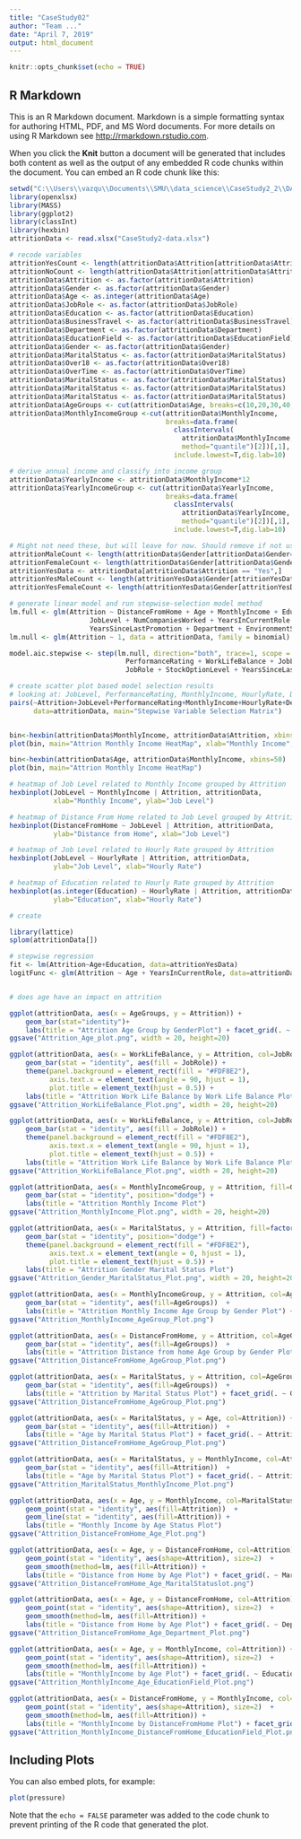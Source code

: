 ```yaml
---
title: "CaseStudy02"
author: "Team ..."
date: "April 7, 2019"
output: html_document
---
```


```r
knitr::opts_chunk$set(echo = TRUE)
```

## R Markdown

This is an R Markdown document. Markdown is a simple formatting syntax for authoring HTML, PDF, and MS Word documents. For more details on using R Markdown see <http://rmarkdown.rstudio.com>.

When you click the **Knit** button a document will be generated that includes both content as well as the output of any embedded R code chunks within the document. You can embed an R code chunk like this:

```r
setwd("C:\\Users\\vazqu\\Documents\\SMU\\data_science\\CaseStudy2_2\\DATA_SCIENCE_CS02")
library(openxlsx)
library(MASS)
library(ggplot2)
library(classInt)
library(hexbin)
attritionData <- read.xlsx("CaseStudy2-data.xlsx")

# recode variables
attritionYesCount <- length(attritionData$Attrition[attritionData$Attrition== "Yes"]) # 237
attritionNoCount <- length(attritionData$Attrition[attritionData$Attrition== "No"]) # 1233
attritionData$Attrition <- as.factor(attritionData$Attrition)
attritionData$Gender <- as.factor(attritionData$Gender)
attritionData$Age <- as.integer(attritionData$Age)
attritionData$JobRole <- as.factor(attritionData$JobRole)
attritionData$Education <- as.factor(attritionData$Education)
attritionData$BusinessTravel <- as.factor(attritionData$BusinessTravel)
attritionData$Department <- as.factor(attritionData$Department)
attritionData$EducationField <- as.factor(attritionData$EducationField)
attritionData$Gender <- as.factor(attritionData$Gender)
attritionData$MaritalStatus <- as.factor(attritionData$MaritalStatus)
attritionData$Over18 <- as.factor(attritionData$Over18)
attritionData$OverTime <- as.factor(attritionData$OverTime)
attritionData$MaritalStatus <- as.factor(attritionData$MaritalStatus)
attritionData$MaritalStatus <- as.factor(attritionData$MaritalStatus)
attritionData$MaritalStatus <- as.factor(attritionData$MaritalStatus)
attritionData$AgeGroups <- cut(attritionData$Age, breaks=c(10,20,30,40,50,60))
attritionData$MonthlyIncomeGroup <-cut(attritionData$MonthlyIncome, 
                                       breaks=data.frame(
                                         classIntervals(
                                           attritionData$MonthlyIncome, n=5,
                                           method="quantile")[2])[,1],
                                         include.lowest=T,dig.lab=10)

# derive annual income and classify into income group
attritionData$YearlyIncome <- attritionData$MonthlyIncome*12
attritionData$YearlyIncomeGroup <- cut(attritionData$YearlyIncome, 
                                       breaks=data.frame(
                                         classIntervals(
                                           attritionData$YearlyIncome, n=5,
                                           method="quantile")[2])[,1],
                                         include.lowest=T,dig.lab=10)

# Might not need these, but will leave for now. Should remove if not used by final clean up
attritionMaleCount <- length(attritionData$Gender[attritionData$Gender=="Male"])
attritionFemaleCount <- length(attritionData$Gender[attritionData$Gender == "Female"])
attritionYesData <- attritionData[attritionData$Attrition == "Yes",]
attritionYesMaleCount <- length(attritionYesData$Gender[attritionYesData$Gender=="Male"])
attritionYesFemaleCount <- length(attritionYesData$Gender[attritionYesData$Gender == "Female"])

# generate linear model and run stepwise-selection model method
lm.full <- glm(Attrition ~ DistanceFromHome + Age + MonthlyIncome + Education + HourlyRate + HourlyRate + MonthlyIncome + PerformanceRating + WorkLifeBalance + 
                    JobLevel + NumCompaniesWorked + YearsInCurrentRole + YearsInCurrentRole + YearlyIncomeGroup + DailyRate + JobRole + StockOptionLevel + 
                    YearsSinceLastPromotion + Department + EnvironmentSatisfaction, data = attritionData, family = binomial)
lm.null <- glm(Attrition ~ 1, data = attritionData, family = binomial)

model.aic.stepwise <- step(lm.null, direction="both", trace=1, scope = ~ DistanceFromHome + Age + MonthlyIncome + Education + HourlyRate + HourlyRate + MonthlyIncome +
                             PerformanceRating + WorkLifeBalance + JobLevel + NumCompaniesWorked + YearsInCurrentRole + YearsInCurrentRole + YearlyIncomeGroup + DailyRate +
                             JobRole + StockOptionLevel + YearsSinceLastPromotion + Department + EnvironmentSatisfaction, data = attritionData, family = binomial)

# create scatter plot based model selection results
# looking at: JobLevel, PerformanceRating, MonthlyIncome, HourlyRate, Department
pairs(~Attrition+JobLevel+PerformanceRating+MonthlyIncome+HourlyRate+Department,
      data=attritionData, main="Stepwise Variable Selection Matrix")


bin<-hexbin(attritionData$MonthlyIncome, attritionData$Attrition, xbins=50) 
plot(bin, main="Attrion Monthly Income HeatMap", xlab="Monthly Income", ylab="Attrition")

bin<-hexbin(attritionData$Age, attritionData$MonthlyIncome, xbins=50) 
plot(bin, main="Attrion Monthly Income HeatMap")

# heatmap of Job Level related to Monthly Income grouped by Attrition
hexbinplot(JobLevel ~ MonthlyIncome | Attrition, attritionData,
           xlab="Monthly Income", ylab="Job Level")

# heatmap of Distance From Home related to Job Level grouped by Attrition
hexbinplot(DistanceFromHome ~ JobLevel | Attrition, attritionData,
           ylab="Distance from Home", xlab="Job Level")

# heatmap of Job Level related to Hourly Rate grouped by Attrition
hexbinplot(JobLevel ~ HourlyRate | Attrition, attritionData,
           ylab="Job Level", xlab="Hourly Rate")

# heatmap of Education related to Hourly Rate grouped by Attrition
hexbinplot(as.integer(Education) ~ HourlyRate | Attrition, attritionData,
           ylab="Education", xlab="Hourly Rate")

# create 

library(lattice)
splom(attritionData[])

# stepwise regression
fit <- lm(Attrition~Age+Education, data=attritionYesData)
logitFunc <- glm(Attrition ~ Age + YearsInCurrentRole, data=attritionData)


# does age have an impact on attrition

ggplot(attritionData, aes(x = AgeGroups, y = Attrition)) +
    geom_bar(stat="identity")+
    labs(title = "Attrition Age Group by GenderPlot") + facet_grid(. ~ Gender)
ggsave("Attrition_Age_plot.png", width = 20, height=20)

ggplot(attritionData, aes(x = WorkLifeBalance, y = Attrition, col=JobRole)) +
    geom_bar(stat = "identity", aes(fill = JobRole)) +
    theme(panel.background = element_rect(fill = "#FDF8E2"),
          axis.text.x = element_text(angle = 90, hjust = 1),
          plot.title = element_text(hjust = 0.5)) +
    labs(title = "Attrition Work Life Balance by Work Life Balance Plot") + facet_grid(. ~ Gender)
ggsave("Attrition_WorkLifeBalance_Plot.png", width = 20, height=20)

ggplot(attritionData, aes(x = WorkLifeBalance, y = Attrition, col=JobRole)) +
    geom_bar(stat = "identity", aes(fill = JobRole)) +
    theme(panel.background = element_rect(fill = "#FDF8E2"),
          axis.text.x = element_text(angle = 90, hjust = 1),
          plot.title = element_text(hjust = 0.5)) +
    labs(title = "Attrition Work Life Balance by Work Life Balance Plot") + facet_grid(. ~ Gender)
ggsave("Attrition_WorkLifeBalance_Plot.png", width = 20, height=20)

ggplot(attritionData, aes(x = MonthlyIncomeGroup, y = Attrition, fill=Gender)) +
    geom_bar(stat = "identity", position="dodge") +
    labs(title = "Attrition Monthly Income Plot")
ggsave("Attrition_MonthlyIncome_Plot.png", width = 20, height=20)

ggplot(attritionData, aes(x = MaritalStatus, y = Attrition, fill=factor(JobRole))) +
    geom_bar(stat = "identity", position="dodge") +
    theme(panel.background = element_rect(fill = "#FDF8E2"),
          axis.text.x = element_text(angle = 0, hjust = 1),
          plot.title = element_text(hjust = 0.5)) +
    labs(title = "Attrition Gender Marital Status Plot") 
ggsave("Attrition_Gender_MaritalStatus_Plot.png", width = 20, height=20)

ggplot(attritionData, aes(x = MonthlyIncomeGroup, y = Attrition, col=AgeGroups)) +
    geom_bar(stat = "identity", aes(fill=AgeGroups))  +
    labs(title = "Attrition Monthly Income Age Group by Gender Plot") + facet_grid(. ~ Gender)
ggsave("Attrition_MonthlyIncome_AgeGroup_Plot.png")

ggplot(attritionData, aes(x = DistanceFromHome, y = Attrition, col=AgeGroups)) +
    geom_bar(stat = "identity", aes(fill=AgeGroups))  +
    labs(title = "Attrition Distance from home Age Group by Gender Plot") + facet_grid(. ~ Gender)
ggsave("Attrition_DistanceFromHome_AgeGroup_Plot.png")

ggplot(attritionData, aes(x = MaritalStatus, y = Attrition, col=AgeGroups)) +
    geom_bar(stat = "identity", aes(fill=AgeGroups))  +
    labs(title = "Attrition by Marital Status Plot") + facet_grid(. ~ Gender)
ggsave("Attrition_DistanceFromHome_AgeGroup_Plot.png")

ggplot(attritionData, aes(x = MaritalStatus, y = Age, col=Attrition)) +
    geom_bar(stat = "identity", aes(fill=Attrition))  +
    labs(title = "Age by Marital Status Plot") + facet_grid(. ~ Attrition)
ggsave("Attrition_DistanceFromHome_AgeGroup_Plot.png")

ggplot(attritionData, aes(x = MaritalStatus, y = MonthlyIncome, col=Attrition)) +
    geom_bar(stat = "identity", aes(fill=Attrition))  +
    labs(title = "Age by Marital Status Plot") + facet_grid(. ~ Attrition)
ggsave("Attrition_MaritalStatus_MonthlyIncome_Plot.png")

ggplot(attritionData, aes(x = Age, y = MonthlyIncome, col=MaritalStatus)) +
    geom_point(stat = "identity", aes(fill=Attrition))  +
    geom_line(stat = "identity", aes(fill=Attrition)) +
    labs(title = "Monthly Income by Age Status Plot") 
ggsave("Attrition_DistanceFromHome_Age_Plot.png")

ggplot(attritionData, aes(x = Age, y = DistanceFromHome, col=Attrition)) +
    geom_point(stat = "identity", aes(shape=Attrition), size=2)  +
    geom_smooth(method=lm, aes(fill=Attrition)) +
    labs(title = "Distance from Home by Age Plot") + facet_grid(. ~ MaritalStatus) 
ggsave("Attrition_DistanceFromHome_Age_MaritalStatuslot.png")

ggplot(attritionData, aes(x = Age, y = DistanceFromHome, col=Attrition)) +
    geom_point(stat = "identity", aes(shape=Attrition), size=2)  +
    geom_smooth(method=lm, aes(fill=Attrition)) +
    labs(title = "Distance from Home by Age Plot") + facet_grid(. ~ Department) 
ggsave("Attrition_DistanceFromHome_Age_Department_Plot.png")

ggplot(attritionData, aes(x = Age, y = MonthlyIncome, col=Attrition)) +
    geom_point(stat = "identity", aes(shape=Attrition), size=2)  +
    geom_smooth(method=lm, aes(fill=Attrition)) +
    labs(title = "MonthlyIncome by Age Plot") + facet_grid(. ~ EducationField) 
ggsave("Attrition_MonthlyIncome_Age_EducationField_Plot.png")

ggplot(attritionData, aes(x = DistanceFromHome, y = MonthlyIncome, col=Attrition)) +
    geom_point(stat = "identity", aes(shape=Attrition), size=2)  +
    geom_smooth(method=lm, aes(fill=Attrition)) +
    labs(title = "MonthlyIncome by DistanceFromHome Plot") + facet_grid(. ~ EducationField) 
ggsave("Attrition_MonthlyIncome_DistanceFromHome_EducationField_Plot.png")
```

## Including Plots

You can also embed plots, for example:

```r
plot(pressure)
```

Note that the `echo = FALSE` parameter was added to the code chunk to prevent printing of the R code that generated the plot.
